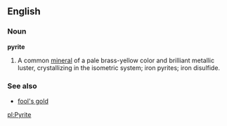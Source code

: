 ==English==
===Noun===
{{wikipedia}}
'''pyrite'''

#A common [[mineral]] of a pale brass-yellow color and brilliant metallic luster, crystallizing in the isometric system; iron pyrites; iron disulfide.

===See also===
*[[fool's gold]]

[[pl:Pyrite]]